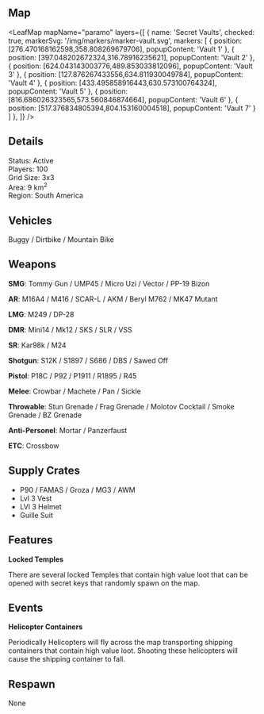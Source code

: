 
## Map

<LeafMap
mapName="paramo"
layers={[
  {
    name: 'Secret Vaults',
    checked: true,
    markerSvg: '/img/markers/marker-vault.svg',
    markers: [
    { position: [276.470168162598,358.808269679706], popupContent: 'Vault 1' },
    { position: [397.048202672324,316.78916235621], popupContent: 'Vault 2' },
    { position: [624.043143003776,489.853033812096], popupContent: 'Vault 3' },
    { position: [127.876267433556,634.811930049784], popupContent: 'Vault 4' },
    { position: [433.495858916443,630.573100764324], popupContent: 'Vault 5' },
    { position: [816.686026323565,573.560846874664], popupContent: 'Vault 6' },
    { position: [517.376834805394,804.153160004518], popupContent: 'Vault 7' }
    ]
  },
]}
/>

## Details

Status: Active  
Players: 100  
Grid Size: 3x3  
Area: 9 km<sup>2</sup>    
Region: South America   

## Vehicles

Buggy / Dirtbike / Mountain Bike  

## Weapons

**SMG**: Tommy Gun / UMP45 / Micro Uzi / Vector / PP-19 Bizon  

**AR**: M16A4 / M416 / SCAR-L / AKM / Beryl M762 / MK47 Mutant   

**LMG**: M249 / DP-28  

**DMR**: Mini14 / Mk12 / SKS / SLR / VSS  

**SR**: Kar98k / M24

**Shotgun**: S12K / S1897 / S686 / DBS / Sawed Off  

**Pistol**: P18C / P92 / P1911 / R1895 / R45  

**Melee**: Crowbar / Machete / Pan / Sickle  

**Throwable**: Stun Grenade / Frag Grenade / Molotov Cocktail / Smoke Grenade / BZ Grenade    

**Anti-Personel**: Mortar / Panzerfaust    

**ETC**: Crossbow  

## Supply Crates

- P90 / FAMAS / Groza / MG3 / AWM
- Lvl 3 Vest
- LVl 3 Helmet
- Guille Suit 

## Features

**Locked Temples**  

There are several locked Temples that contain high value loot that can be opened with secret keys that randomly spawn on the map.  

## Events

**Helicopter Containers**

Periodically Helicopters will fly across the map transporting shipping containers that contain high value loot. Shooting these helicopters will cause the shipping container to fall.  

## Respawn

None  